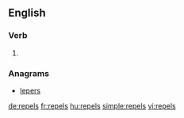 ==English==

===Verb===
{{head|en|verb form}}

# {{en-third-person singular of|repel}}

===Anagrams===
* [[lepers#English|lepers]]

[[de:repels]]
[[fr:repels]]
[[hu:repels]]
[[simple:repels]]
[[vi:repels]]